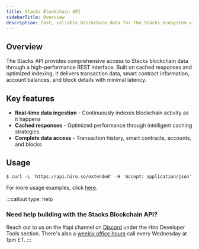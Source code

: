 ```yaml
---
title: Stacks Blockchain API
sidebarTitle: Overview
description: Fast, reliable blockchain data for the Stacks ecosystem via REST.
---
```


## Overview

The Stacks API provides comprehensive access to Stacks blockchain data through a high-performance REST interface. Built on cached responses and optimized indexing, it delivers transaction data, smart contract information, account balances, and block details with minimal latency.

## Key features

- **Real-time data ingestion** - Continuously indexes blockchain activity as it happens
- **Cached responses** - Optimized performance through intelligent caching strategies
- **Complete data access** - Transaction history, smart contracts, accounts, and blocks

## Usage

```terminal
$ curl -L 'https://api.hiro.so/extended' -H 'Accept: application/json'
```

For more usage examples, click [here](/apis/stacks-blockchain-api/usage).

:::callout
type: help
### Need help building with the Stacks Blockchain API?
Reach out to us on the <span className="font-bold">#api</span> channel on [Discord](https://stacks.chat/) under the Hiro Developer Tools section. There's also a [weekly office hours](https://www.addevent.com/event/kI22007085) call every Wednesday at 1pm ET.
:::
